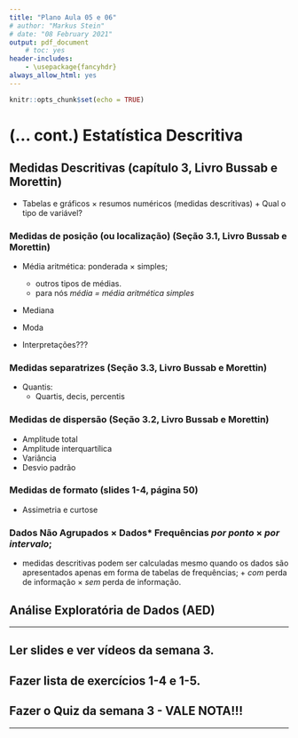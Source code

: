 ```yaml
---
title: "Plano Aula 05 e 06"
# author: "Markus Stein"
# date: "08 February 2021"
output: pdf_document
    # toc: yes
header-includes:
    - \usepackage{fancyhdr}
always_allow_html: yes
---
```

<!-- \addtolength{\headheight}{1.0cm}  -->
\pagestyle{fancyplain} 
\lhead{\includegraphics[height=1.5cm]{logoIME.png}}
\rhead{\includegraphics[height=1.5cm]{logoEAD.png}}
\chead{UNIVERSIDADE FEDERAL DO RIO GRANDE DO SUL \\
INSTITUTO DE MATEMÁTICA E ESTATÍSTICA \\
DEPARTAMENTO DE ESTATÍSTICA \\
\vspace{0.3cm}
MAT02219 - Probabilidade e Estatística - 2020/2
}
\renewcommand{\headrulewidth}{0pt} 


```r
knitr::opts_chunk$set(echo = TRUE)
```

# (... cont.) Estatística Descritiva


## Medidas Descritivas (capítulo 3, Livro Bussab e Morettin)
* Tabelas e gráficos $\times$ resumos numéricos (medidas descritivas)
        + Qual o tipo de variável?
        
<!-- **Exemplo 1**: Variável em estudo ($X$) - duração de vida de um tipo de lâmpada, $X \in (0, \infty)$. -->
<!-- , $X \sim Normal(\mu, \sigma^2)$. $E(X) = \mu$. -->

<!-- **Exemplo 2**: Variável em estudo ($X$) - PIB do Brasil, $X \in \mathbb{R}$. -->
<!-- , $X \sim Normal(\mu, \sigma^2)$. $E(X) = \mu$. -->

<!-- **Exemplo 3**: Variável em estudo ($X$) - avaliação do governo, positiva ou negativa, $X \in \{0, 1\}$. -->
<!-- , $X \sim Bernoulli(\pi)$. $E(X) = \pi$. -->

<!-- **Exemplo 4**: $Y$ (consumo) e $X$ (renda), ... -->
<!-- $E(Y) = \alpha + \beta X$. -->

<!-- \vspace{0.5cm} -->

### Medidas de posição (ou localização) (Seção 3.1, Livro Bussab e Morettin)
* Média aritmética: ponderada $\times$ simples;
    + outros tipos de médias.
    + para nós *média = média aritmética simples*
* Mediana
* Moda

* Interpretações???

### Medidas separatrizes (Seção 3.3, Livro Bussab e Morettin)
* Quantis:
    + Quartis, decis, percentis

### Medidas de dispersão (Seção 3.2, Livro Bussab e Morettin)
* Amplitude total
* Amplitude interquartílica
* Variância
* Desvio padrão

### Medidas de formato (slides 1-4, página 50)
* Assimetria e curtose

<!-- \vspace{0.5cm} -->

<!-- **Exemplo 4**: Variável em estudo - número de filhos por casal (Slides 1-2 página 4).   -->
<!-- No software `R` o comando `table()` retorna as frequências absolutas simples.   -->

<!-- ```{r exemplo} -->
<!-- x <- c(2, 5, 6, 0, 4, 4, 3, 4, 2, 2, 3, 3, 5, 3, 5, 1, 2, 4, 2, 3, 5, 4, 3, 3, 2, 3, 0, 4, 4, 3, 4, 0, 2, 0, 2, 3, 3, 1, 2, 4, 2, 2, 4, 4, 2, 2, 2, 3, 3, 3, 2, 2, 3, 1, 2, 0, 1, 3, 1, 2, 2, 2, 0, 3, 3, 4, 2, 2, 1, 3, 3, 1, 2, 3, 1, 1, 3, 2, 2, 0, 3, 2, 1, 3, 0, 3, 2, 2, 1, 2, 2, 2, 3, 2, 2, 1, 2, 2, 3, 0, 1, 0, 3, 2, 2, 1, 0, 2, 0, 2, 1, 4, 0, 3, 3, 3, 3, 3, 3, 0, 4, 3, 1, 2, 3, 2, 0, 2, 5, 3, 1, 0, 0, 2, 1, 3, 3, 2, 2, 0, 2, 2, 2, 3, 2, 3, 3, 1, 1, 3, 1, 2, 2, 0, 2, 4, 2, 2, 2, 3, 1, 2, 3, 2, 0, 3, 2, 1, 2, 3, 3, 1, 0, 4, 1, 2, 1, 3, 4, 4, 0, 0, 1, 1, 3, 4, 1, 2, 1, 4, 6, 0, 0, 3, 1, 2, 4, 0, 2, 2, 1, 5, 2, 0, 1, 3, 0, 1, 1, 0, 3, 2, 2, 2, 0, 3, 2, 2, 4, 5, 2, 0, 1, 0, 2, 3, 3, 0, 2, 2, 1, 3, 3, 1, 2, 2, 0, 1, 2, 1, 1, 1, 3, 2, 2, 2, 2, 2, 5, 0, 2, 2, 3, 1, 0, 2, 2, 2, 1, 3, 2, 0, 1, 4, 1, 4, 2, 3, 2, 3, 3, 3, 1, 2, 2, 1, 2, 4, 0, 4, 2, 2, 1, 1, 2, 2, 2, 0, 1, 1, 1, 1, 1, 2, 2, 2, 3, 3, 3, 0, 0, 3, 0, 0, 3, 2, 3, 0, 0, 3, 3, 4, 0, 4, 2, 2, 4, 3, 4, 2, 1, 1, 2, 0, 0, 0, 4, 3, 3, 2, 0, 0, 2, 1, 3, 2, 2, 3, 0, 0, 3, 3, 0, 3, 0, 1, 2, 2, 1, 3) -->
<!-- table(x) -->
<!-- ``` -->

<!-- \vspace{0.5cm} -->

### Dados Não Agrupados $\times$ Dados* Frequências *por ponto* $\times$ *por intervalo*;
* medidas descritivas podem ser calculadas mesmo quando os dados são apresentados apenas em forma de tabelas de frequências;
        + *com* perda de informação $\times$ *sem* perda de informação.
        
        
## Análise Exploratória de Dados (AED)
        
<!-- ### Como construir intervalos? (Slides 1-2, página 13) -->

<!-- * Para variáveis **numéricas contínuas**, ou **discretas** com muitos valores diferentes (mais do que 15), -->

<!-- * Quantas classes/intervalos devemos usar? $k$: número de intervalos. -->
<!--     + Regra epírica: $k = \sqrt{n}$ -->
<!--     + Regra de Sturges: $k = 1 + 3,32 \times \log n$ -->


<!-- ## Representações Gráficas (Seção 2.3, Livro Bussab e Morettin) -->
<!-- * Gráficos $\times$ tabelas -->

<!-- ### Principais tipos de gráficos (Slides 1-3, página 3) -->
<!-- * Variáveis qualitativas: gráfico de barras, ou setores ("pizza"), ...(nuvem de palavras); -->
<!-- * Variáveis quantitativas: gráfico de colunas, linhas, diagrama de pareto histograma, polígono de frequências. -->

<!--  (o `R` usa a regra de Sturges para construir o histograma, comando `hist()`) -->


<!-- ## Normas de apresentação de tabelas e gráficos -->
<!-- * Tabelas: Título, cabeçalho, formato, ... -->
<!-- * Gráficos: Título, nome nos eixos, ... -->
<!--     + Trabalhos técnicos, trabalhos de conclusão de curso, monografias, ..., devem respeitar normas estabelecidas pela Associação Brasileira de Normas Técnicas (ABNT). -->



<!-- ## Cuidado para não ser enganado por gráficos (nem enganar)! -->
<!-- Podemos usar nosso conhecimento para ajudar a não propagar representações gráficas que distorcem a comportamento real dos dados. -->


<!-- \vspace{0.5cm} -->


***
## Ler slides e ver vídeos da semana 3.
## Fazer lista de exercícios 1-4 e 1-5.
## Fazer o Quiz da semana 3 - VALE NOTA!!!
***

<!-- Definição **A.A.S**: Seja $X_1, X_2, \ldots, X_n$ uma a.a.s. de tamanho $n$ de $X \sim f(x; \theta)$, então $X_1 \sim f(x; \theta)$, ..., $X_n \sim f(x; \theta)$ e $X_i$ e $X_j$ são independentes para todo $i \neq j$. -->

<!-- \vspace{0.5cm} -->

<!-- Exercício 6 da Lista 1-2 e 1-3: -->
<!-- ```{r exemplo2, fig.width=4, fig.height=3, fig.align='center'} -->
<!-- x <- c(4, 5, 5, 6, 7, 8, 9, 17, 16, 10, 7, 9, 12, 14, 13, 8, 10, 6, 8, 15, 13, 17, 9, 5, 8, 4, 15, 17, 8, 11, 8, 10, 12, 13, 11, 8, 7, 6, 5, 16, 15, 9, 8, 9, 14, 13, 7, 8, 5, 8) -->
<!-- table(x) -->
<!-- barplot(table(x)) -->
<!-- ``` -->

<!-- Como incluir título e nomes nos eixos??? -->
